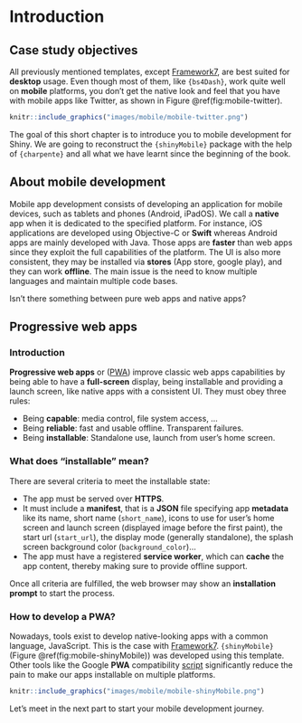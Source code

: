 # Introduction {#mobile-shiny-intro}
## Case study objectives
All previously mentioned templates, except [Framework7](https://v5.framework7.io/docs/), are best suited for __desktop__ usage. 
Even though most of them, like `{bs4Dash}`, work quite well on __mobile__ platforms, 
you don't get the native look and feel that you have with mobile apps like Twitter, 
as shown in Figure \@ref(fig:mobile-twitter).

```r
knitr::include_graphics("images/mobile/mobile-twitter.png")
```

The goal of this short chapter is to introduce you to mobile development for Shiny. We are going to
reconstruct the `{shinyMobile}` package with the help of `{charpente}` and all what we have
learnt since the beginning of the book. 

## About mobile development
Mobile app development consists of developing an application for mobile devices, such as
tablets and phones (Android, iPadOS). We call a __native__ app when it is dedicated to the specified
platform. For instance, iOS applications are developed using Objective-C or __Swift__ whereas Android apps are mainly developed
with Java. Those apps are __faster__ than web apps since they exploit the full capabilities of the platform. The UI is also
more consistent, they may be installed via __stores__ (App store, google play), and they can work __offline__. 
The main issue is the need to know multiple languages and maintain multiple code bases. 

Isn't there something between pure web apps and native apps? 

## Progressive web apps

### Introduction
__Progressive web apps__ or ([PWA](https://web.dev/what-are-pwas/)) improve classic web apps
capabilities by being able to have a __full-screen__ display, being installable and providing a launch screen,
like native apps with a consistent UI. They must obey three rules:

  - Being __capable__: media control, file system access, ...
  - Being __reliable__: fast and usable offline. Transparent failures.
  - Being __installable__:  Standalone use, launch from user's home screen.

### What does "installable" mean?
There are several criteria to meet the installable state:

  - The app must be served over __HTTPS__.
  - It must include a __manifest__, that is a __JSON__ file specifying app __metadata__ like its name, short name (`short_name`), icons to use
  for user's home screen and launch screen (displayed image before the first paint), 
  the start url (`start_url`), the display mode (generally standalone),
  the splash screen background color (`background_color`)...
  - The app must have a registered __service worker__, which can __cache__ the app content, thereby making sure to provide offline
  support.
  
Once all criteria are fulfilled, the web browser may show an __installation prompt__ to start the process.
  
### How to develop a PWA?
Nowadays, tools exist to develop native-looking apps with a common language, JavaScript. 
This is the case with [Framework7](https://framework7.io/). `{shinyMobile}` (Figure \@ref(fig:mobile-shinyMobile)) was developed using this template. Other tools like the Google __PWA__ compatibility [script](https://github.com/GoogleChromeLabs/pwacompat) 
significantly reduce the pain to make our apps installable on multiple platforms. 

```r
knitr::include_graphics("images/mobile/mobile-shinyMobile.png")
```

Let's meet in the next part to start your mobile development journey.
